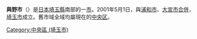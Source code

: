 {{日本都市 (廢除)
| 自治體名 = 與野市
| 日文原名 = 与野市
| 平假名 = よのし
| 羅馬字拼音 = Yono-shi
| 地圖 = 
| 廢除時間 = 2001年5月1日
| 廢除理由 = 新設合併
| 廢除時處置 ='''與野市'''、[[浦和市|浦和市]]、[[大宮市|大宮市]]→[[埼玉市|埼玉市]]
| 現在市 = [[埼玉市|埼玉市]]
| 都道府縣 = 埼玉縣
| 支廳 = 
| 編號 = 11220-8
| 自治體 = [[浦和市|浦和市]]、[[大宮市|大宮市]]
| 面積 = 8.29
| 邊界未定 = 
| 人口 = 84,081
| 人口密度 = 
| 統計時間 = 2001年4月1日
| 經度 = 
| 緯度 = 
| 樹 = 
| 花 = 
| 鳥 = 
| 其他象徵物 = 
| 其他象徵 = 
| 郵遞區號 = 338-8686
| 所在地 = 與野市下落合5丁目7番10號
| 電話號碼 = 48-853-2511
| 外部連結 = http://web.archive.org/web/20010401201649/http://www.city.yono.saitama.jp/
| 註記 = 
|}}
'''與野市'''（{{jpn|j=与野市|kyu=與野市|hg=よのし|rm=Yono shi|f=y}}）是[[日本|日本]][[埼玉縣|埼玉縣]]南部的一[[市|市]]。2001年5月1日，與[[浦和市|浦和市]]、[[大宮市|大宮市]][[市町村合併|合併]]，[[埼玉市|埼玉市]]成立。舊市域全域均屬現在的[[中央區_(埼玉市)|中央区]]。

{{埼玉縣}}
{{Authority control}}
{{日本地理小作品}}

[[Category:中央區_(埼玉市)|Category:中央區 (埼玉市)]]
